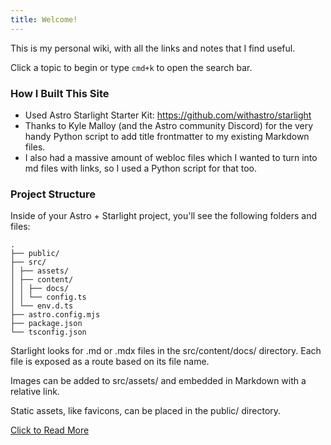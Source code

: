 ```yaml
---
title: Welcome!
---
```


This is my personal wiki, with all the links and notes that I find useful.

Click a topic to begin or type `cmd+k` to open the search bar.

### How I Built This Site

- Used Astro Starlight Starter Kit: https://github.com/withastro/starlight
- Thanks to Kyle Malloy (and the Astro community Discord) for the very handy Python script to add title frontmatter to my existing Markdown files.
- I also had a massive amount of webloc files which I wanted to turn into md files with links, so I used a Python script for that too.

### Project Structure

Inside of your Astro + Starlight project, you'll see the following folders and files:

```
.
├── public/
├── src/
│ ├── assets/
│ ├── content/
│ │ ├── docs/
│ │ └── config.ts
│ └── env.d.ts
├── astro.config.mjs
├── package.json
└── tsconfig.json
```

Starlight looks for .md or .mdx files in the src/content/docs/ directory. Each file is exposed as a route based on its file name.

Images can be added to src/assets/ and embedded in Markdown with a relative link.

Static assets, like favicons, can be placed in the public/ directory.

[Click to Read More](https://github.com/jones58/Learning-resources)

